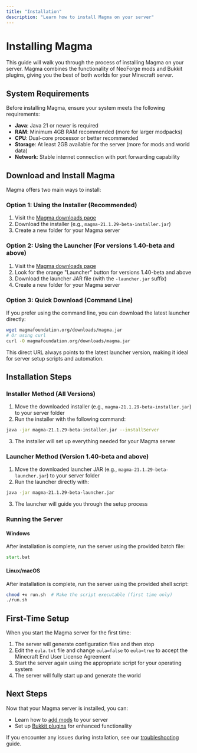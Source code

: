 ```yaml
---
title: "Installation"
description: "Learn how to install Magma on your server"
---
```


# Installing Magma

This guide will walk you through the process of installing Magma on your server. Magma combines the functionality of NeoForge mods and Bukkit plugins, giving you the best of both worlds for your Minecraft server.

## System Requirements

Before installing Magma, ensure your system meets the following requirements:

- **Java**: Java 21 or newer is required
- **RAM**: Minimum 4GB RAM recommended (more for larger modpacks)
- **CPU**: Dual-core processor or better recommended
- **Storage**: At least 2GB available for the server (more for mods and world data)
- **Network**: Stable internet connection with port forwarding capability

## Download and Install Magma

Magma offers two main ways to install:

### Option 1: Using the Installer (Recommended)

1. Visit the [Magma downloads page](https://magmafoundation.org/downloads)
2. Download the installer (e.g., `magma-21.1.29-beta-installer.jar`)
3. Create a new folder for your Magma server

### Option 2: Using the Launcher (For versions 1.40-beta and above)

1. Visit the [Magma downloads page](https://magmafoundation.org/downloads)
2. Look for the orange "Launcher" button for versions 1.40-beta and above
3. Download the launcher JAR file (with the `-launcher.jar` suffix)
4. Create a new folder for your Magma server

### Option 3: Quick Download (Command Line)

If you prefer using the command line, you can download the latest launcher directly:

```bash
wget magmafoundation.org/downloads/magma.jar
# Or using curl
curl -O magmafoundation.org/downloads/magma.jar
```

This direct URL always points to the latest launcher version, making it ideal for server setup scripts and automation.

## Installation Steps

### Installer Method (All Versions)

1. Move the downloaded installer (e.g., `magma-21.1.29-beta-installer.jar`) to your server folder
2. Run the installer with the following command:

```bash
java -jar magma-21.1.29-beta-installer.jar --installServer
```

3. The installer will set up everything needed for your Magma server

### Launcher Method (Version 1.40-beta and above)

1. Move the downloaded launcher JAR (e.g., `magma-21.1.29-beta-launcher.jar`) to your server folder
2. Run the launcher directly with:

```bash
java -jar magma-21.1.29-beta-launcher.jar
```

3. The launcher will guide you through the setup process

### Running the Server

#### Windows

After installation is complete, run the server using the provided batch file:

```bat
start.bat
```

#### Linux/macOS

After installation is complete, run the server using the provided shell script:

```bash
chmod +x run.sh  # Make the script executable (first time only)
./run.sh
```

## First-Time Setup

When you start the Magma server for the first time:

1. The server will generate configuration files and then stop
2. Edit the `eula.txt` file and change `eula=false` to `eula=true` to accept the Minecraft End User License Agreement
3. Start the server again using the appropriate script for your operating system
4. The server will fully start up and generate the world

## Next Steps

Now that your Magma server is installed, you can:

- Learn how to [add mods](/docs/guides/adding-mods) to your server
- Set up [Bukkit plugins](/docs/guides/adding-plugins) for enhanced functionality

If you encounter any issues during installation, see our [troubleshooting](/docs/reference/troubleshooting) guide.
